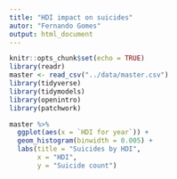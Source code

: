 ```yaml
---
title: "HDI impact on suicides"
autor: "Fernando Gomes"
output: html_document
---
```


```r
knitr::opts_chunk$set(echo = TRUE)
library(readr)
master <- read_csv("../data/master.csv")
library(tidyverse)
library(tidymodels)
library(openintro)
library(patchwork)
```

```r
master %>% 
  ggplot(aes(x = `HDI for year`)) + 
  geom_histogram(binwidth = 0.005) +
  labs(title = "Suicides by HDI",
       x = "HDI",
       y = "Suicide count")
```

